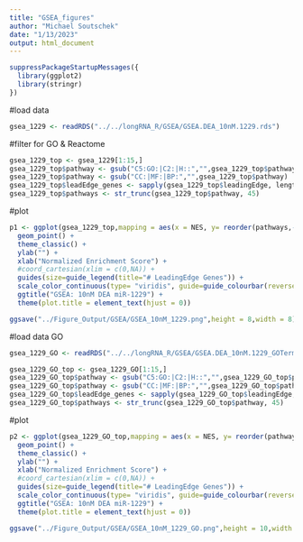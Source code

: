 ```yaml
---
title: "GSEA_figures"
author: "Michael Soutschek"
date: "1/13/2023"
output: html_document
---
```



```r
suppressPackageStartupMessages({
  library(ggplot2)
  library(stringr)
})
```


#load data
```r
gsea_1229 <- readRDS("../../longRNA_R/GSEA/GSEA.DEA_10nM.1229.rds")
```


#filter for GO & Reactome
```r
gsea_1229_top <- gsea_1229[1:15,]
gsea_1229_top$pathway <- gsub("C5:GO:|C2:|H::","",gsea_1229_top$pathway)
gsea_1229_top$pathway <- gsub("CC:|MF:|BP:","",gsea_1229_top$pathway)
gsea_1229_top$leadEdge_genes <- sapply(gsea_1229_top$leadingEdge, length) 
gsea_1229_top$pathways <- str_trunc(gsea_1229_top$pathway, 45)
```

#plot
```r
p1 <- ggplot(gsea_1229_top,mapping = aes(x = NES, y= reorder(pathways,-padj), color = padj,size = leadEdge_genes)) +
  geom_point() +
  theme_classic() + 
  ylab("") + 
  xlab("Normalized Enrichment Score") +
  #coord_cartesian(xlim = c(0,NA)) +
  guides(size=guide_legend(title="# LeadingEdge Genes")) +
  scale_color_continuous(type= "viridis", guide=guide_colourbar(reverse = TRUE),name = "Adj. Pvalue") +
  ggtitle("GSEA: 10nM DEA miR-1229") +
  theme(plot.title = element_text(hjust = 0))

ggsave("../Figure_Output/GSEA/GSEA_10nM_1229.png",height = 8,width = 8)
```




#load data GO
```r
gsea_1229_GO <- readRDS("../../longRNA_R/GSEA/GSEA.DEA_10nM.1229_GOTerms.rds")
```

```r
gsea_1229_GO_top <- gsea_1229_GO[1:15,]
gsea_1229_GO_top$pathway <- gsub("C5:GO:|C2:|H::","",gsea_1229_GO_top$pathway)
gsea_1229_GO_top$pathway <- gsub("CC:|MF:|BP:","",gsea_1229_GO_top$pathway)
gsea_1229_GO_top$leadEdge_genes <- sapply(gsea_1229_GO_top$leadingEdge, length) 
gsea_1229_GO_top$pathways <- str_trunc(gsea_1229_GO_top$pathway, 45)
```

#plot
```r
p2 <- ggplot(gsea_1229_GO_top,mapping = aes(x = NES, y= reorder(pathways,-padj), color = padj,size = leadEdge_genes)) +
  geom_point() +
  theme_classic() + 
  ylab("") + 
  xlab("Normalized Enrichment Score") +
  #coord_cartesian(xlim = c(0,NA)) +
  guides(size=guide_legend(title="# LeadingEdge Genes")) +
  scale_color_continuous(type= "viridis", guide=guide_colourbar(reverse = TRUE),name = "Adj. Pvalue") +
  ggtitle("GSEA: 10nM DEA miR-1229") +
  theme(plot.title = element_text(hjust = 0))

ggsave("../Figure_Output/GSEA/GSEA_10nM_1229_GO.png",height = 10,width = 8)
```
